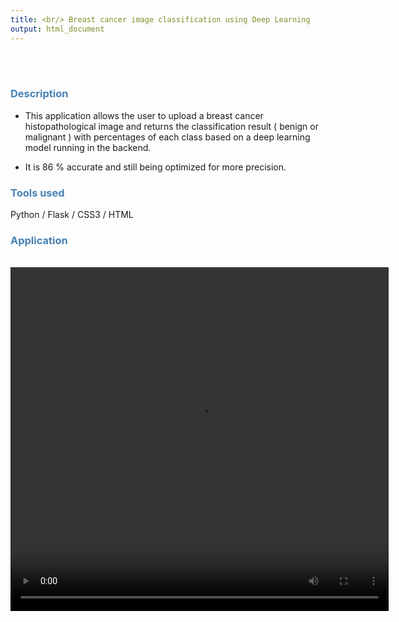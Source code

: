 ```yaml
---
title: <br/> Breast cancer image classification using Deep Learning
output: html_document
---
```

<br/>
<br/>
<style> 
  #header { 
    color: dodgerblue;
    text-align: center;
  }

  h3 {
    color: steelblue;
    Font-Weight: Bold;
  }
</style>

### Description

- This application allows the user to upload a breast cancer histopathological image and returns the classification result ( benign or malignant ) with percentages of each class based on a deep learning model running in the backend.


- It is 86 % accurate and still being optimized for more precision.



### Tools used 
Python / Flask / CSS3 / HTML 


### Application 
<br/>
<video height="550" width="120%" controls>
  <source src="media1.mp4" type="video/mp4">
  Your browser does not support the video tag.
</video>